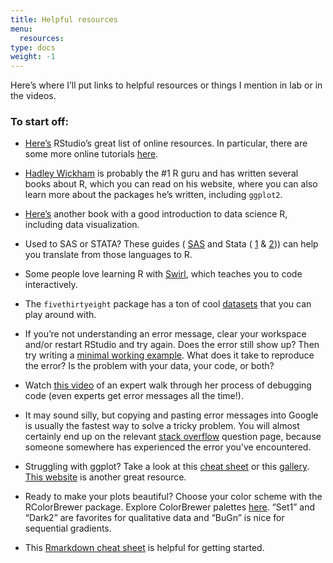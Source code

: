 ```yaml
---
title: Helpful resources
menu: 
  resources:
type: docs
weight: -1
---
```


Here's where I'll put links to helpful resources or things I mention in lab or in the videos.

### To start off:

- [Here's](https://www.rstudio.com/online-learning/) RStudio's great list of online resources. In particular, there are some more online tutorials [here](https://rstudio.cloud/learn/primers).

- [Hadley Wickham](http://hadley.nz) is probably the #1 R guru and has written several books about R, which you can read on his website, where you can also learn more about the packages he's written, including `ggplot2`.

- [Here's](http://www.moderndive.com) another book with a good introduction to data science R, including data visualization.

- Used to SAS or STATA? These guides ( [SAS](https://github.com/asnr/sas-to-r/blob/master/README.md) and Stata ( [1](https://github.com/EconometricsBySimulation/RStata/wiki/Dictionary:-Stata-to-R) &  [2](http://dss.princeton.edu/training/RStata.pdf))) can help you translate from those languages to R.

- Some people love learning R with [Swirl](https://swirlstats.com), which teaches you to code interactively.

- The `fivethirtyeight` package has a ton of cool [datasets](https://cloud.r-project.org/web/packages/fivethirtyeight/vignettes/fivethirtyeight.html) that you can play around with.

- If you're not understanding an error message, clear your workspace and/or restart RStudio and try again. Does the error still show up? Then try writing a [minimal working example](https://en.wikipedia.org/wiki/Minimal_Working_Example). What does it take to reproduce the error? Is the problem with your data, your code, or both?

- Watch [this video](https://www.rstudio.com/resources/videos/debugging-techniques-in-rstudio/) of an expert walk through her process of debugging code (even experts get error messages all the time!).

- It may sound silly, but copying and pasting error messages into Google is usually the fastest way to solve a tricky problem. You will almost certainly end up on the relevant [stack overflow](https://stackoverflow.com/) question page, because someone somewhere has experienced the error you've encountered.

- Struggling with ggplot? Take a look at this [cheat sheet](https://www.rstudio.com/wp-content/uploads/2015/03/ggplot2-cheatsheet.pdf) or this [gallery](http://www.r-graph-gallery.com/all-graphs/). [This website](http://www.cookbook-r.com/Graphs/) is another great resource.

- Ready to make your plots beautiful? Choose your color scheme with the RColorBrewer package. Explore ColorBrewer palettes [here](http://colorbrewer2.org). "Set1" and "Dark2" are favorites for qualitative data and "BuGn" is nice for sequential gradients.

- This [Rmarkdown cheat sheet](https://www.rstudio.com/wp-content/uploads/2015/03/rmarkdown-reference.pdf) is helpful for getting started.

